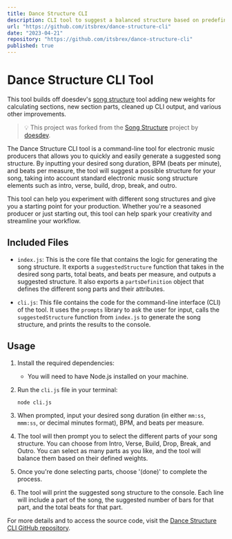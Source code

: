 ```yaml
---
title: Dance Structure CLI
description: CLI tool to suggest a balanced structure based on predefined dance music song sections and your desired duration, BPM, and time signature.
url: "https://github.com/itsbrex/dance-structure-cli"
date: "2023-04-21"
repository: "https://github.com/itsbrex/dance-structure-cli"
published: true
---
```


# Dance Structure CLI Tool

This tool builds off doesdev's [song structure](https://github.com/doesdev/song-structure/) tool adding new weights for calculating sections, new section parts, cleaned up CLI output, and various other improvements.

> 💡 This project was forked from the [Song Structure](https://github.com/doesdev/song-structure) project by [doesdev](https://github.com/doesdev).

The Dance Structure CLI tool is a command-line tool for electronic music producers that allows you to quickly and easily generate a suggested song structure. By inputting your desired song duration, BPM (beats per minute), and beats per measure, the tool will suggest a possible structure for your song, taking into account standard electronic music song structure elements such as intro, verse, build, drop, break, and outro.

This tool can help you experiment with different song structures and give you a starting point for your production. Whether you're a seasoned producer or just starting out, this tool can help spark your creativity and streamline your workflow.

## Included Files

- `index.js`: This is the core file that contains the logic for generating the song structure. It exports a `suggestedStructure` function that takes in the desired song parts, total beats, and beats per measure, and outputs a suggested structure. It also exports a `partsDefinition` object that defines the different song parts and their attributes.

- `cli.js`: This file contains the code for the command-line interface (CLI) of the tool. It uses the `prompts` library to ask the user for input, calls the `suggestedStructure` function from `index.js` to generate the song structure, and prints the results to the console.

## Usage

1. Install the required dependencies:

   - You will need to have Node.js installed on your machine.

2. Run the `cli.js` file in your terminal:

   ```shell
   node cli.js
   ```

3. When prompted, input your desired song duration (in either `mm:ss`, `mmm:ss`, or decimal minutes format), BPM, and beats per measure.

4. The tool will then prompt you to select the different parts of your song structure. You can choose from Intro, Verse, Build, Drop, Break, and Outro. You can select as many parts as you like, and the tool will balance them based on their defined weights.

5. Once you're done selecting parts, choose '(done)' to complete the process.

6. The tool will print the suggested song structure to the console. Each line will include a part of the song, the suggested number of bars for that part, and the total beats for that part.

For more details and to access the source code, visit the [Dance Structure CLI GitHub repository](https://github.com/itsbrex/dance-structure-cli).
